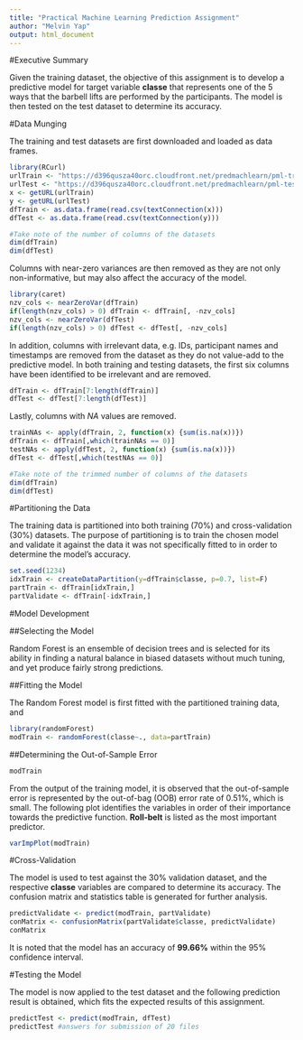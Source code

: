 ```yaml
---
title: "Practical Machine Learning Prediction Assignment"
author: "Melvin Yap"
output: html_document
---
```


#Executive Summary

Given the training dataset, the objective of this assignment is to develop a
predictive model for target variable **classe** that represents one of the 5
ways that the barbell lifts are performed by the participants. The model is then
tested on the test dataset to determine its accuracy.

#Data Munging

The training and test datasets are first downloaded and loaded as data frames.

```r
library(RCurl)
urlTrain <- "https://d396qusza40orc.cloudfront.net/predmachlearn/pml-training.csv"
urlTest <- "https://d396qusza40orc.cloudfront.net/predmachlearn/pml-testing.csv"
x <- getURL(urlTrain)
y <- getURL(urlTest)
dfTrain <- as.data.frame(read.csv(textConnection(x)))
dfTest <- as.data.frame(read.csv(textConnection(y)))
```

```r
#Take note of the number of columns of the datasets
dim(dfTrain)
dim(dfTest)
```

Columns with near-zero variances are then removed as they are not only
non-informative, but may also affect the accuracy of the model.

```r
library(caret)
nzv_cols <- nearZeroVar(dfTrain)
if(length(nzv_cols) > 0) dfTrain <- dfTrain[, -nzv_cols]
nzv_cols <- nearZeroVar(dfTest)
if(length(nzv_cols) > 0) dfTest <- dfTest[, -nzv_cols]
```

In addition, columns with irrelevant data, e.g. IDs, participant names and 
timestamps are removed from the dataset as they do not value-add to the 
predictive model. In both training and testing datasets, the first six columns
have been identified to be irrelevant and are removed.

```r
dfTrain <- dfTrain[7:length(dfTrain)]
dfTest <- dfTest[7:length(dfTest)]
```

Lastly, columns with *NA* values are removed.

```r
trainNAs <- apply(dfTrain, 2, function(x) {sum(is.na(x))})
dfTrain <- dfTrain[,which(trainNAs == 0)]
testNAs <- apply(dfTest, 2, function(x) {sum(is.na(x))})
dfTest <- dfTest[,which(testNAs == 0)]
```

```r
#Take note of the trimmed number of columns of the datasets
dim(dfTrain)
dim(dfTest)
```

#Partitioning the Data

The training data is partitioned into both training (70%) and cross-validation 
(30%) datasets. The purpose of partitioning is to train the chosen model and 
validate it against the data it was not specifically fitted to in order to
determine the model's accuracy. 

```r
set.seed(1234)
idxTrain <- createDataPartition(y=dfTrain$classe, p=0.7, list=F)
partTrain <- dfTrain[idxTrain,]
partValidate <- dfTrain[-idxTrain,]
```

#Model Development

##Selecting the Model

Random Forest is an ensemble of decision trees and is selected for its ability 
in finding a natural balance in biased datasets without much tuning, and yet 
produce fairly strong predictions.

##Fitting the Model

The Random Forest model is first fitted with the partitioned training data,
and 

```r
library(randomForest)
modTrain <- randomForest(classe~., data=partTrain)
```

##Determining the Out-of-Sample Error

```r
modTrain
```

From the output of the training model, it is observed that the out-of-sample
error is represented by the out-of-bag (OOB) error rate of 0.51%, which is small.
The following plot identifies the variables in order of their importance
towards the predictive function. **Roll-belt** is listed as the most important
predictor.

```r
varImpPlot(modTrain)
```

#Cross-Validation

The model is used to test against the 30% validation dataset, and the respective
**classe** variables are compared to determine its accuracy. The confusion
matrix and statistics table is generated for further analysis.

```r
predictValidate <- predict(modTrain, partValidate)
conMatrix <- confusionMatrix(partValidate$classe, predictValidate)
conMatrix
```

It is noted that the model has an accuracy of **99.66%** within the 95%
confidence interval.

#Testing the Model

The model is now applied to the test dataset and the following prediction
result is obtained, which fits the expected results of this assignment.

```r
predictTest <- predict(modTrain, dfTest)
predictTest #answers for submission of 20 files
```
